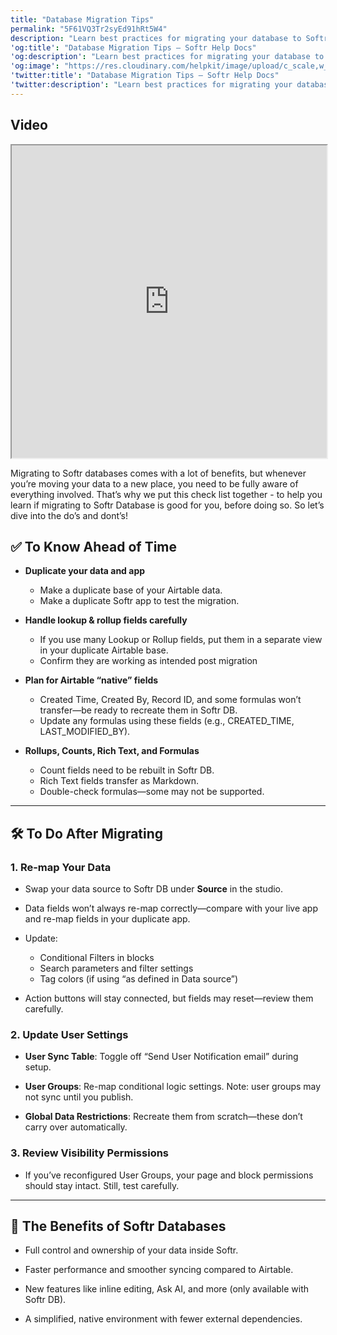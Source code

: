 ```yaml
---
title: "Database Migration Tips"
permalink: "5F61VQ3Tr2syEd91hRt5W4"
description: "Learn best practices for migrating your database to Softr DB"
'og:title': "Database Migration Tips – Softr Help Docs"
'og:description': "Learn best practices for migrating your database to Softr DB"
'og:image': "https://res.cloudinary.com/helpkit/image/upload/c_scale,w_700,q_auto/v1674219840/softrdocs_meta_OG_Image_Url_258f31c013.png"
'twitter:title': "Database Migration Tips – Softr Help Docs"
'twitter:description': "Learn best practices for migrating your database to Softr DB"
---
```

## Video

<iframe src="https://www.youtube.com/embed/GTdgZzQvb8c?rel=0" width="100%" height="500px" title="YouTube video"></iframe>

Migrating to Softr databases comes with a lot of benefits, but whenever you’re moving your data to a new place, you need to be fully aware of everything involved. That’s why we put this check list together - to help you learn if migrating to Softr Database is good for you, before doing so. So let’s dive into the do’s and dont’s!

## **✅ To Know Ahead of Time**

* **Duplicate your data and app**
  + Make a duplicate base of your Airtable data.
  + Make a duplicate Softr app to test the migration.

* **Handle lookup & rollup fields carefully**
  + If you use many Lookup or Rollup fields, put them in a separate view in your duplicate Airtable base.
  + Confirm they are working as intended post migration

* **Plan for Airtable “native” fields**
  + Created Time, Created By, Record ID, and some formulas won’t transfer—be ready to recreate them in Softr DB.
  + Update any formulas using these fields (e.g., CREATED_TIME, LAST_MODIFIED_BY).

* **Rollups, Counts, Rich Text, and Formulas**
  + Count fields need to be rebuilt in Softr DB.
  + Rich Text fields transfer as Markdown.
  + Double-check formulas—some may not be supported.

---

## **🛠️️ To Do After Migrating**

### **1. Re-map Your Data**

* Swap your data source to Softr DB under **Source** in the studio.

* Data fields won’t always re-map correctly—compare with your live app and re-map fields in your duplicate app.

* Update:
  + Conditional Filters in blocks
  + Search parameters and filter settings
  + Tag colors (if using “as defined in Data source”)

* Action buttons will stay connected, but fields may reset—review them carefully.

### **2. Update User Settings**

* **User Sync Table**: Toggle off “Send User Notification email” during setup.

* **User Groups**: Re-map conditional logic settings. Note: user groups may not sync until you publish.

* **Global Data Restrictions**: Recreate them from scratch—these don’t carry over automatically.

### **3. Review Visibility Permissions**

* If you’ve reconfigured User Groups, your page and block permissions should stay intact. Still, test carefully.

---

## **🎉 The Benefits of Softr Databases**

* Full control and ownership of your data inside Softr.

* Faster performance and smoother syncing compared to Airtable.

* New features like inline editing, Ask AI, and more (only available with Softr DB).

* A simplified, native environment with fewer external dependencies.